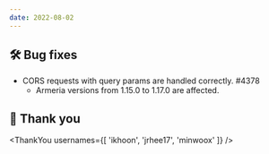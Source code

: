 ```yaml
---
date: 2022-08-02
---
```


## 🛠️ Bug fixes

- CORS requests with query params are handled correctly. #4378
  - Armeria versions from 1.15.0 to 1.17.0 are affected.

## 🙇 Thank you

<ThankYou usernames={[
  'ikhoon',
  'jrhee17',
  'minwoox'
]} />
